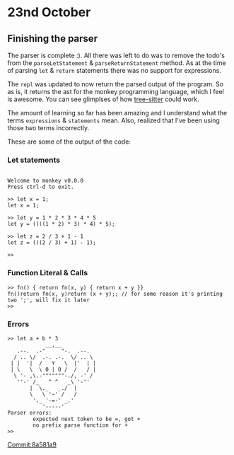 # 23nd October

## Finishing the parser

The parser is complete :). All there was left to do was to remove the todo's from 
the `parseLetStatement` & `parseReturnStatement` method. As at the time of parsing 
`let` & `return` statements there was no support for expressions.

The `repl` was updated to now return the parsed output of the program. So as is, 
it returns the ast for the monkey programming language, which I feel is awesome. 
You can see glimplses of how [tree-sitter](https://tree-sitter.github.io/tree-sitter/) could work. 

The amount of learning so far has been amazing and I understand what the terms `expressions` &
`statements` mean. Also, realized that I've been using those two terms incorrectly.

These are some of the output of the code:

### Let statements
```

Welcome to monkey v0.0.0
Press ctrl-d to exit.

>> let x = 1;
let x = 1;

>> let y = 1 * 2 * 3 * 4 * 5
let y = ((((1 * 2) * 3) * 4) * 5);

>> let z = 2 / 3 + 1 - 1
let z = (((2 / 3) + 1) - 1);

>>

```

### Function Literal & Calls
```
>> fn() { return fn(x, y) { return x + y }}
fn()return fn(x, y)return (x + y);; // for some reason it's printing two ';', will fix it later
>>
```

### Errors
```
>> let a + b * 3
            __,__
   .--.  .-"     "-.  .--.
  / .. \/  .-. .-.  \/ .. \
 | |  '|  /   Y   \  |'  | |
 | \   \  \ 0 | 0 /  /   / |
  \ '- ,\.-"""""""-./, -' /
   ''-' /_   ^ ^   _\ '-''
       |  \._   _./  |
       \   \ '~' /   /
        '._ '-=-' _.'
           '-----'
Parser errors:
        expected next token to be =, got +
        no prefix parse function for +
>>
```

[Commit:8a581a9](https://github.com/Cijin/go-interpreter/commit/8a581a9addbfa1397f547f53ca911b021261d114)

